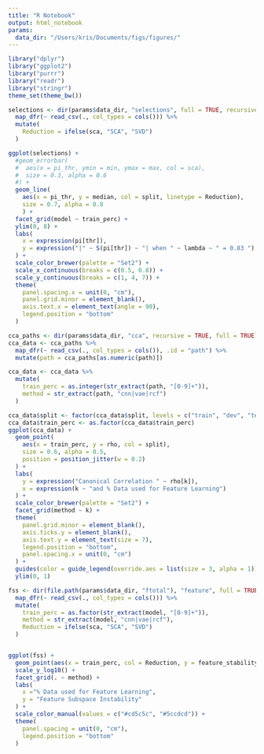 ```yaml
---
title: "R Notebook"
output: html_notebook
params:
  data_dir: "/Users/kris/Documents/figs/figures/"
---
```


```r
library("dplyr")
library("ggplot2")
library("purrr")
library("readr")
library("stringr")
theme_set(theme_bw())
```


```r
selections <- dir(params$data_dir, "selections", full = TRUE, recursive = TRUE) %>%
  map_dfr(~ read_csv(., col_types = cols())) %>%
  mutate(
    Reduction = ifelse(sca, "SCA", "SVD")
  )

ggplot(selections) +
  #geom_errorbar(
  #  aes(x = pi_thr, ymin = min, ymax = max, col = sca),
  #  size = 0.3, alpha = 0.6
  #) +
  geom_line(
    aes(x = pi_thr, y = median, col = split, linetype = Reduction),
    size = 0.7, alpha = 0.8
    ) +
  facet_grid(model ~ train_perc) +
  ylim(0, 8) +
  labs(
    x = expression(pi[thr]),
    y = expression("|" ~ S(pi[thr]) ~ "| when " ~ lambda ~ " = 0.83 ")
  ) +
  scale_color_brewer(palette = "Set2") +
  scale_x_continuous(breaks = c(0.5, 0.8)) +
  scale_y_continuous(breaks = c(1, 4, 7)) +
  theme(
    panel.spacing.x = unit(0, "cm"),
    panel.grid.minor = element_blank(),
    axis.text.x = element_text(angle = 90),
    legend.position = "bottom"
  )
```

```r
cca_paths <- dir(params$data_dir, "cca", recursive = TRUE, full = TRUE)
cca_data <- cca_paths %>%
  map_dfr(~ read_csv(., col_types = cols()), .id = "path") %>%
  mutate(path = cca_paths[as.numeric(path)])
```

```r
cca_data <- cca_data %>%
  mutate(
    train_perc = as.integer(str_extract(path, "[0-9]+")),
    method = str_extract(path, "cnn|vae|rcf")
  )
```

```r
cca_data$split <- factor(cca_data$split, levels = c("train", "dev", "test"))
cca_data$train_perc <- as.factor(cca_data$train_perc)
ggplot(cca_data) +
  geom_point(
    aes(x = train_perc, y = rho, col = split),
    size = 0.6, alpha = 0.5,
    position = position_jitter(w = 0.2)
  ) +
  labs(
    y = expression("Canonical Correlation " ~ rho[k]),
    x = expression(k ~ "and % Data used for Feature Learning")
  ) +
  scale_color_brewer(palette = "Set2") +
  facet_grid(method ~ k) +
  theme(
    panel.grid.minor = element_blank(),
    axis.ticks.y = element_blank(),
    axis.text.y = element_text(size = 7),
    legend.position = "bottom",
    panel.spacing.x = unit(0, "cm")
  ) +
  guides(color = guide_legend(override.aes = list(size = 3, alpha = 1))) +
  ylim(0, 1)
```

```r
fss <- dir(file.path(params$data_dir, "ftotal"), "feature", full = TRUE, recursive = TRUE) %>%
  map_dfr(~ read_csv(., col_types = cols())) %>%
  mutate(
    train_perc = as.factor(str_extract(model, "[0-9]+")),
    method = str_extract(model, "cnn|vae|rcf"),
    Reduction = ifelse(sca, "SCA", "SVD")
  )


ggplot(fss) +
  geom_point(aes(x = train_perc, col = Reduction, y = feature_stability / 10)) + # 10 reduction dimensions
  scale_y_log10() +
  facet_grid(. ~ method) +
  labs(
    x ="% Data used for Feature Learning",
    y = "Feature Subspace Instability"
  ) +
  scale_color_manual(values = c("#cd5c5c", "#5ccdcd")) +
  theme(
    panel.spacing = unit(0, "cm"),
    legend.position = "bottom"
  )
```


